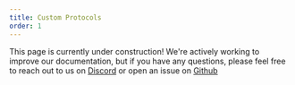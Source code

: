 ```yaml
---
title: Custom Protocols
order: 1
---
```


This page is currently under construction! We're actively working to improve our documentation, but if you have any questions,
please feel free to reach out to us on [Discord](https://loopholelabs.com/discord) or open an issue on [Github](https://github.com/loopholelabs/frisbee)
